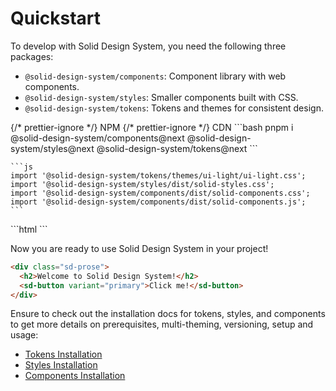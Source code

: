 
<Meta title="Packages/Quickstart" />

# Quickstart

To develop with Solid Design System, you need the following three packages:

- `@solid-design-system/components`: Component library with web components.
- `@solid-design-system/styles`: Smaller components built with CSS.
- `@solid-design-system/tokens`: Tokens and themes for consistent design.

<sd-tab-group>
  {/* prettier-ignore */}
  <sd-tab slot="nav" panel="npm" variant="container"> NPM </sd-tab>
  {/* prettier-ignore */}
  <sd-tab slot="nav" panel="cdn" variant="container"> CDN </sd-tab>
  <sd-tab-panel name="npm">
    ```bash
    pnpm i @solid-design-system/components@next @solid-design-system/styles@next @solid-design-system/tokens@next
    ```

    ```js
    import '@solid-design-system/tokens/themes/ui-light/ui-light.css';
    import '@solid-design-system/styles/dist/solid-styles.css';
    import '@solid-design-system/components/dist/solid-components.css';
    import '@solid-design-system/components/dist/solid-components.js';
    ```

  </sd-tab-panel>
  <sd-tab-panel name="cdn">
    ```html
    <link
      rel="stylesheet"
      href="https://solid-design-system.fe.union-investment.de/tokens/%TOKENS-VERSION%/cdn/themes/ui-light/ui-light.css"
    />
    <link
      rel="stylesheet"
      href="https://solid-design-system.fe.union-investment.de/styles/%STYLES-VERSION%/cdn/solid-styles.css"
    />
    <link
      rel="stylesheet"
      href="https://solid-design-system.fe.union-investment.de/components/%COMPONENTS-VERSION%/cdn/solid-components.css"
    />
    <script
      type="module"
      src="https://solid-design-system.fe.union-investment.de/components/%COMPONENTS-VERSION%/cdn/solid-components.js"
    ></script>
    ```
  </sd-tab-panel>
</sd-tab-group>

Now you are ready to use Solid Design System in your project!

```html
<div class="sd-prose">
  <h2>Welcome to Solid Design System!</h2>
  <sd-button variant="primary">Click me!</sd-button>
</div>
```

Ensure to check out the installation docs for tokens, styles, and components to get more details on prerequisites, multi-theming, versioning, setup and usage:

- [Tokens Installation](?path=/docs/packages-tokens-installation--docs)
- [Styles Installation](?path=/docs/packages-styles-installation--docs)
- [Components Installation](?path=/docs/packages-components-installation--docs)
